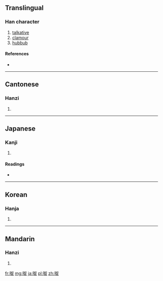 ==Translingual==

===Han character===
{{Han char|rn=30|rad=口|as=05|sn=8|four=6704<sub>0</sub>|canj=口女水 (RVE)}}

# [[talkative]]
# [[clamour]]
# [[hubbub]]

====References====
* {{Han ref|kx=0183.030|dkj=03460|dj=0402.040|hdz=10610.030|uh=5476|ud=21622|bh=A94C|bd=43340}}

----

==Cantonese==

===Hanzi===
{{yue-hanzi|jyut=|y=naau4}}

# {{defn|lang=yue|sort=口05}}

----

==Japanese==

===Kanji===
{{ja-kanji|grade=|rs=口05}}

# {{defn|lang=ja|sort=口05}}

====Readings====
* {{ja-readings|on=[[ど]] (do), [[どう]] (dō)|kun=[[かまびすし]] (kamabisushi)}}

----

==Korean==

===Hanja===
{{ko-hanja|hangeul=노|rv=no|mr=no}}

# {{defn|lang=ko|sort=口05}}

----

==Mandarin==

===Hanzi===
{{cmn-hanzi|pin=[[náo]] ([[nao2]])|wg=nao<sup>2</sup>}}

# {{defn|lang=cmn|sort=口05}}

[[fr:呶]]
[[mg:呶]]
[[ja:呶]]
[[pl:呶]]
[[zh:呶]]